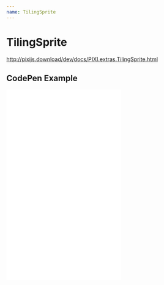 ```yaml
---
name: TilingSprite
---
```



# TilingSprite

http://pixijs.download/dev/docs/PIXI.extras.TilingSprite.html


<PropsTable of={TilingSprite} />


<Playground>
  <Stage width={300} height={300}>
    <TilingSprite width={300} height={300} image={'https://s3-us-west-2.amazonaws.com/s.cdpn.io/693612/p2.jpeg'} />
  </Stage>
</Playground>


## CodePen Example

<iframe height='500' scrolling='no' title='React PIXI - Tiling Sprite' src='//codepen.io/inlet/embed/rdGvQj/?height=265&theme-id=0&default-tab=js,result&embed-version=2' frameborder='no' allowtransparency='true' allowfullscreen='true' style={{width: '100%'}}>See the Pen <a href='https://codepen.io/inlet/pen/rdGvQj/'>React PIXI - Tiling Sprite</a> by Inlet (<a href='https://codepen.io/inlet'>@inlet</a>) on <a href='https://codepen.io'>CodePen</a>.
</iframe>